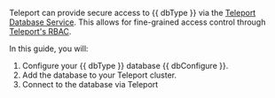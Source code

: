 Teleport can provide secure access to {{ dbType }} via the  [Teleport Database
Service](../../index.mdx). This allows for
fine-grained access control through [Teleport's RBAC](../../admin-guides/enroll-resources/database-access/rbac.mdx).

In this guide, you will:

1. Configure your {{ dbType }} database {{ dbConfigure }}.
1. Add the database to your Teleport cluster.
1. Connect to the database via Teleport

